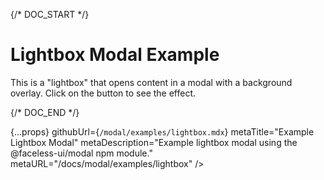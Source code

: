 
{/* DOC_START */}

# Lightbox Modal Example

This is a "lightbox" that opens content in a modal with a background overlay. Click on the button to see the effect.

<LightboxModalExample />

{/* DOC_END */}

  {...props}
  githubUrl={`/modal/examples/lightbox.mdx`}
  metaTitle="Example Lightbox Modal"
  metaDescription="Example lightbox modal using the @faceless-ui/modal npm module."
  metaURL="/docs/modal/examples/lightbox"
/>
